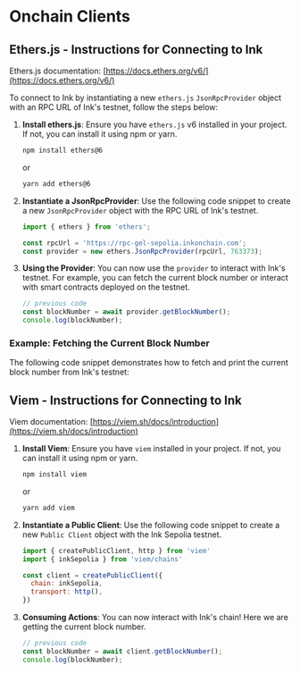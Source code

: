 # Onchain Clients

## Ethers.js - Instructions for Connecting to Ink

Ethers.js documentation: [https://docs.ethers.org/v6/](https://docs.ethers.org/v6/)

To connect to Ink by instantiating a new `ethers.js` `JsonRpcProvider` object with an RPC URL of Ink's testnet, follow the steps below:

1. **Install ethers.js**: Ensure you have `ethers.js` v6 installed in your project. If not, you can install it using npm or yarn.

   ```bash
   npm install ethers@6
   ```

   or

   ```bash
   yarn add ethers@6
   ```

2. **Instantiate a JsonRpcProvider**: Use the following code snippet to create a new `JsonRpcProvider` object with the RPC URL of Ink's testnet.

   ```javascript
   import { ethers } from 'ethers';

   const rpcUrl = 'https://rpc-gel-sepolia.inkonchain.com';
   const provider = new ethers.JsonRpcProvider(rpcUrl, 763373);
   ```

3. **Using the Provider**: You can now use the `provider` to interact with Ink's testnet. For example, you can fetch the current block number or interact with smart contracts deployed on the testnet.

    ```javascript
    // previous code
    const blockNumber = await provider.getBlockNumber();
    console.log(blockNumber);
    ```

### Example: Fetching the Current Block Number

The following code snippet demonstrates how to fetch and print the current block number from Ink's testnet:

## Viem - Instructions for Connecting to Ink

Viem documentation: [https://viem.sh/docs/introduction](https://viem.sh/docs/introduction)

1. **Install Viem**: Ensure you have `viem` installed in your project. If not, you can install it using npm or yarn.

   ```bash
   npm install viem
   ```

   or

   ```bash
   yarn add viem
   ```

2. **Instantiate a Public Client**: Use the following code snippet to create a new `Public Client` object with the Ink Sepolia testnet.
    ```javascript
    import { createPublicClient, http } from 'viem'
    import { inkSepolia } from 'viem/chains'

    const client = createPublicClient({
      chain: inkSepolia,
      transport: http(),
    })
    ```

2. **Consuming Actions**: You can now interact with Ink's chain! Here we are getting the current block number.

    ```javascript
    // previous code
    const blockNumber = await client.getBlockNumber();
    console.log(blockNumber);
    ```
